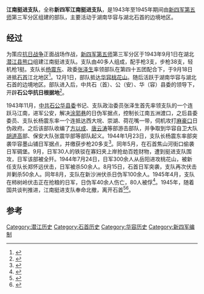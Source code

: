 '''江南挺进支队'''，全称'''新四军江南挺进支队'''，是1943年至1945年期间由[[新四军第五师|新四军第五师]]第三军分区组建的部队，主要活动于湖南华容与湖北石首的边境地区。

== 经过 ==
为策应[[抗日战争|抗日战争]]正面战场作战，[[新四军|新四军]][[新四军第五师|第五师]]第三军分区于1943年9月1日在湖北[[潜江县|潜江县]][[熊口镇|熊口]]组建江南挺进支队。支队由40多人组成，配手枪3支，步枪38支，轻机枪1挺。支队长[[杨震东|杨震东]]、政委[[张泽生|张泽生]]率领部队在第四十五团配合下，于9月18日进抵[[石首市|石首]]江北地区<ref>{{Cite book|title=湖南省志 第5卷 军事志|last=湖南省地方志编纂委员会编|first=|publisher=北京：中国文史出版社|year=1994.06|isbn=7-5034-0696-8|location=|pages=114-115}}</ref>。12月1日，部队抵达[[华容县|华容]][[桃花山镇|桃花山]]。随后活跃于湖南华容与湖北石首的边境地区。部队进入后，中共石（首）、公（安）、华（容）县委的领导下，开辟'''石公华抗日根据地'''<ref>{{Cite book|title=石首革命老区|last=郑启阶主编|first=|publisher=石首市老区建设促进会；中共石首市委党史办公室|year=2006.05|isbn=|location=|pages=205}}</ref>。

1943年11月，[[中共石公华县委|中共石公华县委]]书记、支队政治委员张泽生首先率领支队的一个连跃马江南，进军公安，解决[[涂郭巷|涂郭巷]]的日伪军据点，控制长江南五洲渡口，之后县委委员、支队长杨震东率一个连抵达西大垸、崇湖、荷花嘴一带，伺机攻打[[麻豪口镇|麻豪口]]日伪政府。之后该部队收编了[[方以成|方以成]]、[[唐云涛|唐云涛]]等部游击部队，并争取到华容自卫大队[[胡道高|胡道高]]部、保安大队张震华部等部队起义。1944年1月23日，支队长杨震东率部突袭华容墨山铺日军据点，并缴获步枪20多支<ref>{{Cite book|title=岳阳市军事志|last=岳阳军分区军事志编纂委员会|first=|publisher=岳阳军分区军事志编纂委员会|year=2000.01|isbn=|location=|pages=273-274}}</ref>。同年5月，在石首焦山河街口偷袭日军碉堡。9月，日军30人的铁驳在寡妇夹上岸抢劫百姓财物，遭到挺进支队围攻，日军该部被全歼。1944年7月24日，日军300余人从岳阳进攻桃花山，被新任支队长郑怀远伏击，日军被杀50余人。8月15日，石首日军突袭，支队再次伏击并剿杀50余人。同年8月，支队在新沙洲伏杀日伪军100余人。1945年4月，支队在柿树岭伏击正在抢粮的日军，日伪军40余人伤亡，80人被俘<ref>{{Cite book|title=湖南省志 第5卷 军事志|last=湖南省地方志编纂委员会编|first=|publisher=北京：中国文史出版社|year=1994.06|isbn=7-5034-0696-8|location=|pages=1051-1054}}</ref>。1945年，随着国共谈判推进，江南挺进支队奉命北撤，离开石首<ref>{{Cite book|title=石首烽火岁月|last=李孟坤主编|first=|publisher=中共石首市委办公室中共石首市委党史办公室|year=2002.11|isbn=|location=|pages=259}}</ref><ref>{{Cite book|title=石首县志|last=湖北省石首县市地方志编纂委员会编纂|first=|publisher=北京：红旗出版社|year=1990|isbn=7-80068-112-2|location=|pages=471}}</ref>。

==参考==
{{reflist}}

[[Category:潜江历史|Category:潜江历史]]
[[Category:石首历史|Category:石首历史]]
[[Category:华容历史|Category:华容历史]]
[[Category:新四军编制|Category:新四军编制]]